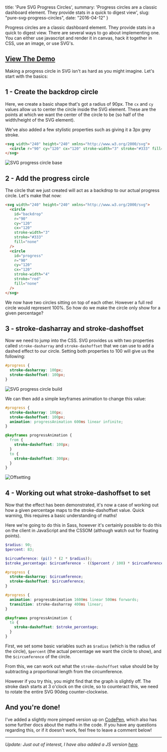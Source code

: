   title: 'Pure SVG Progress Circles',
  summary: 'Progress circles are a classic dashboard element. They provide stats in a quick to digest view',
  slug: "pure-svg-progress-circles",
  date: "2016-04-12"
}

Progress circles are a classic dashboard element. They provide stats in a quick to digest view. There are several ways to go about implementing one. You can either use javascript and render it in canvas, hack it together in CSS, use an image, or use SVG's.

## [View The Demo](http://codepen.io/alexpate/pen/NNBEoq)

Making a progress circle in SVG isn't as hard as you might imagine. Let's start with the basics:

## 1 - Create the backdrop circle

Here, we create a basic shape that's got a radius of 90px. The `cx` and `cy` values allow us to center the circle inside the SVG element. These are the points at which we want the center of the circle to be (so half of the width/height of the SVG element).

We've also added a few stylistic properties such as giving it a 3px grey stroke.

```html
<svg width="240" height="240" xmlns="http://www.w3.org/2000/svg">
  <circle r="90" cy="120" cx="120" stroke-width="3" stroke="#333" fill="none" />
</svg>
```

![SVG progress circle base](/img/2016-04-12-pure-svg-progress-circles/svg_progress_circle_one.png)

## 2 - Add the progress circle

The circle that we just created will act as a backdrop to our actual progress circle. Let's make that now:

```html
<svg width="240" height="240" xmlns="http://www.w3.org/2000/svg">
  <circle
    id="backdrop"
    r="90"
    cy="120"
    cx="120"
    stroke-width="3"
    stroke="#333"
    fill="none"
  />
  <circle
    id="progress"
    r="90"
    cy="120"
    cx="120"
    stroke-width="4"
    stroke="red"
    fill="none"
  />
</svg>
```

We now have two circles sitting on top of each other. However a full red circle would represent 100%. So how do we make the circle only show for a given percentage?

## 3 - stroke-dasharray and stroke-dashoffset

Now we need to jump into the CSS. SVG provides us with two properties called `stroke-dasharray` and `stroke-dashoffset` that we can use to add a dashed effect to our circle. Setting both properties to 100 will give us the following:

```css
#progress {
  stroke-dasharray: 100px;
  stroke-dashoffset: 100px;
}
```

![SVG progress circle build](/img/2016-04-12-pure-svg-progress-circles/svg_progress_circle_two.png)

We can then add a simple keyframes animation to change this value:

```css
#progress {
  stroke-dasharray: 100px;
  stroke-dashoffset: 100px;
  animation: progressAnimation 600ms linear infinite;
}

@keyframes progressAnimation {
  from {
    stroke-dashoffset: 100px;
  }
  to {
    stroke-dashoffset: 300px;
  }
}
```

![Offsetting](/img/2016-04-12-pure-svg-progress-circles/svg_progress_offset.gif)

## 4 - Working out what stroke-dashoffset to set

Now that the effect has been demonstrated, it's now a case of working out how a given percentage maps to the stroke-dashoffset value. Quick warning, this requires a basic understanding of maths!

Here we're going to do this in Sass, however it's certainly possible to do this on the client in JavaScript and the CSSOM (although watch out for floating points).

```scss
$radius: 90;
$percent: 83;

$circumference: (pi() * (2 * $radius));
$stroke_percentage: $circumference - (($percent / 100) * $circumference);

#progress {
  stroke-dasharray: $circumference;
  stroke-dashoffset: $circumference;
}

#progress {
  animation: progressAnimation 1600ms linear 500ms forwards;
  transition: stroke-dasharray 400ms linear;
}

@keyframes progressAnimation {
  to {
    stroke-dashoffset: $stroke_percentage;
  }
}
```

First, we set some basic variables such as `$radius` (which is the radius of the circle), `$percent` (the actual percentage we want the circle to show), and the `$circumference` of the circle.

From this, we can work out what the `stroke-dashoffset` value should be by subtracting a proportional length from the circumference.

However if you try this, you might find that the graph is slightly off. The stroke dash starts at 3 o'clock on the circle, so to counteract this, we need to rotate the entire SVG 90deg counter-clockwise.

## And you're done!

I've added a slightly more pimped version up on [CodePen](http://codepen.io/alexpate/pen/NNBEoq), which also has some further docs about the maths in the code. If you have any questions regarding this, or if it doesn't work, feel free to leave a comment below!

---

_Update: Just out of interest, I have also added a JS version [here](http://codepen.io/alexpate/pen/wGxVZd)._
